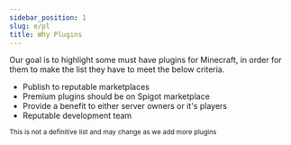 ```yaml
---
sidebar_position: 1
slug: e/pl
title: Why Plugins
---
```


Our goal is to highlight some must have plugins for Minecraft, in order for them to make the list they have to meet the below criteria.

<ul class="pl-5 list-disc">
    <li>Publish to reputable marketplaces</li>
    <li>Premium plugins should be on Spigot marketplace</li>
    <li>Provide a benefit to either server owners or it's players</li>
    <li>Reputable development team</li>
</ul>

<small>This is not a definitive list and may change as we add more plugins</small>